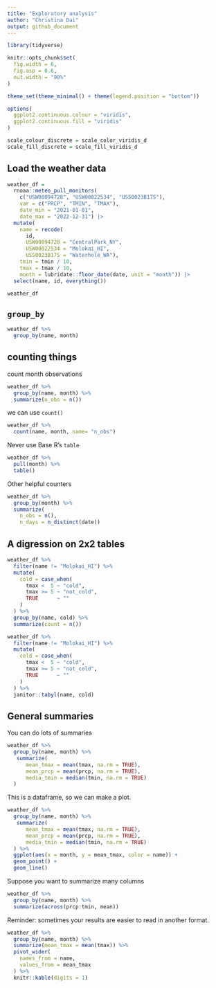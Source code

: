 ```yaml
---
title: "Exploratory analysis"
author: "Christina Dai"
output: github_document
---
```


```r
library(tidyverse)

knitr::opts_chunk$set(
  fig.width = 6,
  fig.asp = 0.6,
  out.width = "90%"
)

theme_set(theme_minimal() + theme(legend.position = "bottom"))

options(
  ggplot2.continuous.colour = "viridis",
  ggplot2.continuous.fill = "viridis"
)

scale_colour_discrete = scale_color_viridis_d
scale_fill_discrete = scale_fill_viridis_d
```

## Load the weather data

```r
weather_df = 
  rnoaa::meteo_pull_monitors(
    c("USW00094728", "USW00022534", "USS0023B17S"),
    var = c("PRCP", "TMIN", "TMAX"), 
    date_min = "2021-01-01",
    date_max = "2022-12-31") |>
  mutate(
    name = recode(
      id, 
      USW00094728 = "CentralPark_NY", 
      USW00022534 = "Molokai_HI",
      USS0023B17S = "Waterhole_WA"),
    tmin = tmin / 10,
    tmax = tmax / 10,
    month = lubridate::floor_date(date, unit = "month")) |>
  select(name, id, everything())

weather_df
```

## `group_by`

```r
weather_df %>% 
  group_by(name, month)
```

## counting things

count month observations

```r
weather_df %>% 
  group_by(name, month) %>% 
  summarize(n_obs = n())
```

we can use `count()`

```r
weather_df %>% 
  count(name, month, name= "n_obs")
```

Never use Base R's `table`

```r
weather_df %>% 
  pull(month) %>% 
  table()
```

Other helpful counters

```r
weather_df %>% 
  group_by(month) %>% 
  summarize(
    n_obs = n(),
    n_days = n_distinct(date))
```


## A digression on 2x2 tables

```r
weather_df %>% 
  filter(name != "Molokai_HI") %>% 
  mutate(
    cold = case_when(
      tmax <  5 ~ "cold",
      tmax >= 5 ~ "not_cold",
      TRUE      ~ ""
    )
  ) %>% 
  group_by(name, cold) %>% 
  summarize(count = n())
```

```r
weather_df %>% 
  filter(name != "Molokai_HI") %>% 
  mutate(
    cold = case_when(
      tmax <  5 ~ "cold",
      tmax >= 5 ~ "not_cold",
      TRUE      ~ ""
    )
  ) %>% 
  janitor::tabyl(name, cold)
```

## General summaries

You can do lots of summaries

```r
weather_df %>% 
  group_by(name, month) %>% 
   summarize(
      mean_tmax = mean(tmax, na.rm = TRUE),
      mean_prcp = mean(prcp, na.rm = TRUE),
      media_tmin = median(tmin, na.rm = TRUE)
  )
```


This is a dataframe, so we can make a plot.

```r
weather_df %>% 
  group_by(name, month) %>% 
   summarize(
      mean_tmax = mean(tmax, na.rm = TRUE),
      mean_prcp = mean(prcp, na.rm = TRUE),
      media_tmin = median(tmin, na.rm = TRUE)
  ) %>% 
  ggplot(aes(x = month, y = mean_tmax, color = name)) +
  geom_point() + 
  geom_line()
```

Suppose you want to summarize many columns

```r
weather_df %>% 
  group_by(name, month) %>% 
  summarize(across(prcp:tmin, mean))
```

Reminder: sometimes your results are easier to read in another format.

```r
weather_df %>% 
  group_by(name, month) %>% 
  summarize(mean_tmax = mean(tmax)) %>% 
  pivot_wider(
    names_from = name,
    values_from = mean_tmax
  ) %>% 
  knitr::kable(digits = 1)
```




